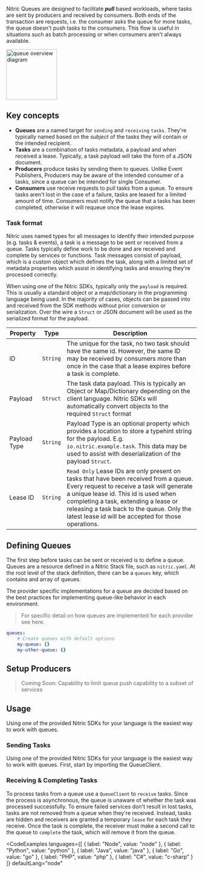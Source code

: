 Nitric Queues are designed to facilitate **_pull_** based workloads, where tasks are sent by producers and received by consumers. Both ends of the transaction are requests, i.e. the consumer asks the queue for more tasks, the queue doesn't push tasks to the consumers.
This flow is useful in situations such as batch processing or when consumers aren't always available.

<img
  height="134"
  src="../assets/img/queues-overview.svg"
  alt="queue overview diagram"
/>

## Key concepts

- **Queues** are a named target for `sending` and `receiving` `tasks`. They're typically named based on the _subject_ of the tasks they will contain or the intended recipient.
- **Tasks** are a combination of tasks metadata, a payload and when received a lease. Typically, a task payload will take the form of a JSON document.
- **Producers** produce tasks by sending them to queues. Unlike Event Publishers, Producers may be aware of the intended consumer of a tasks, since a queue can be intended for single Consumer.
- **Consumers** use receive requests to pull tasks from a queue. To ensure tasks aren't lost in the case of a failure, tasks are leased for a limited amount of time. Consumers must notify the queue that a tasks has been completed, otherwise it will requeue once the lease expires.

### Task format

Nitric uses named types for all messages to identify their intended purpose (e.g. tasks & events), a task is a message to be sent or received from a queue. Tasks typically define work to be done and are received and complete by services or functions. Task messages consist of payload, which is a custom object which defines the task, along with a limited set of metadata properties which assist in identifying tasks and ensuring they're processed correctly.

When using one of the Nitric SDKs, typically only the `payload` is required. This is usually a standard object or a map/dictionary in the programming language being used. In the majority of cases, objects can be passed into and received from the SDK methods without prior conversion or serialization. Over the wire a `Struct` or JSON document will be used as the serialized format for the payload.

| Property     | Type     | Description                                                                                                                                                                                                                                                                                                             |
| ------------ | -------- | ----------------------------------------------------------------------------------------------------------------------------------------------------------------------------------------------------------------------------------------------------------------------------------------------------------------------- |
| ID           | `String` | The unique for the task, no two task should have the same id. However, the same ID may be received by consumers more than once in the case that a lease expires before a task is complete.                                                                                                                              |
| Payload      | `Struct` | The task data payload. This is typically an Object or Map/Dictionary depending on the client language. Nitric SDKs will automatically convert objects to the required `Struct` format                                                                                                                                   |
| Payload Type | `String` | Payload Type is an optional property which provides a location to store a typehint string for the payload. E.g. `io.nitric.example.task`. This data may be used to assist with deserialization of the payload `Struct`.                                                                                                 |
| Lease ID     | `String` | `Read Only` Lease IDs are only present on tasks that have been received from a queue. Every request to receive a task will generate a unique lease id. This id is used when completing a task, extending a lease or releasing a task back to the queue. Only the latest lease id will be accepted for those operations. |

## Defining Queues

The first step before tasks can be sent or received is to define a queue. Queues are a resource defined in a Nitric Stack file, such as `nitric.yaml`. At the root level of the stack definition, there can be a `queues` key, which contains and array of queues.

The provider specific implementations for a queue are decided based on the best practices for implementing queue-like behavior in each environment.

> For specific detail on how queues are implemented for each provider see here.

```yaml
queues:
	# Create queues with default options
	my-queue: {}
	my-other-queue: {}
```

<!-- ### Syntax
To define a queue in your Nitric Stack, use the following syntax:

**_YAML_**

```yaml
- name: String
```

**_Properties_**

`name`

Defines the unique name of the queue, used in all future interactions with the queue via Nitric tooling and SDKs.

> **Note:** must contain only letters, numbers and dashes.

_Required:_ Yes

_Type:_ String -->

## Setup Producers

> Coming Soon: Capability to limit queue push capability to a subset of services

## Usage

Using one of the provided Nitric SDKs for your language is the easiest way to work with queues.

### Sending Tasks

Using one of the provided Nitric SDKs for your language is the easiest way to work with queues. First, start by importing the QueueClient.

<CodeExamples>

<CodeSnippet snippet="nitrictech/node-sdk/examples/queues/send.ts" />

<CodeSnippet snippet="nitrictech/python-sdk/examples/queues/send.py" />

<CodeSnippet snippet="nitrictech/java-sdk/src/test/java/examples/queues/Send.java" />

<CodeSnippet snippet="nitrictech/go-sdk/examples/queues/send.go" />

<CodeSnippet snippet="nitrictech/php-sdk/examples/queues/Send.php" />

<CodeSnippet snippet="nitrictech/dotnet-sdk/examples/queues/Send.cs" />

</CodeExamples>

### Receiving & Completing Tasks

To process tasks from a queue use a `QueueClient` to `receive` tasks. Since the process is asynchronous, the queue is unaware of whether the task was processed successfully. To ensure failed services don't result in lost tasks, tasks are not removed from a queue when they're received. Instead, tasks are hidden and receivers are granted a temporary `lease` for each task they receive. Once the task is complete, the receiver must make a second call to the queue to `complete` the task, which will remove it from the queue.

<CodeExamples 
	languages={[
	{
		label: "Node",
		value: "node"
	},
	{
		label: "Python",
		value: "python"
	},
	{
		label: "Java",
		value: "java"
	},
	{
		label: "Go",
		value: "go"
	},
	{
		label: "PHP",
		value: "php"
	},
	{
		label: "C#",
		value: "c-sharp"
	}
	]}
	defaultLang="node"
>

<CodeSnippet snippet="nitrictech/node-sdk/examples/queues/receive.ts" />

<CodeSnippet snippet="nitrictech/python-sdk/examples/queues/receive.py" />

<CodeSnippet snippet="nitrictech/java-sdk/src/test/java/examples/queues/Receive.java" />

<CodeSnippet snippet="nitrictech/go-sdk/examples/queues/receive.go" />

<CodeSnippet snippet="nitrictech/php-sdk/examples/queues/Receive.php" />

<CodeSnippet snippet="nitrictech/dotnet-sdk/examples/queues/Receive.cs" />

</CodeExamples>
